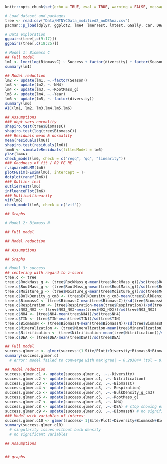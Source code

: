

```r
knitr::opts_chunk$set(echo = TRUE, eval = TRUE, warning = FALSE, message = FALSE)
```

```r
# Load dataset and packages
tree <- read.csv("Data/MTNYCData_modified2_noDEAna.csv")
pacman::p_load(dplyr, ggplot2, lme4, lmerTest, lmtest, GGally, car, DHARMa, boot, viridis, ggpubr, performance, MuMIn, merTools, lattice)

```

```r
# Data exploration
ggpairs(tree[,c(9:17)])
ggpairs(tree[,c(18:25)])

```

```r
# Model 1: Biomass C
## Full model
lm1 <- lmer(log(BiomassC) ~ Success + factor(diversity) + factor(Season) + Respiration + BiomassN + NO2_NO3 + NH4 + RootMass_g + Moisture_g + factor(coresection) + Year + (1|Site/Plot), data = tree)
summary(lm1)

## Model reduction
lm2 <- update(lm1, ~.-factor(Season))
lm3 <- update(lm2, ~.-NH4)
lm4 <- update(lm3, ~.-RootMass_g)
lm5 <- update(lm4, ~.-Year)
lm6 <- update(lm5, ~.-factor(diversity))
summary(lm6)
AIC(lm1, lm2, lm3,lm4,lm5,lm6)

## Assumptions
### dept vars normality
shapiro.test(tree$BiomassC)
shapiro.test(log(tree$BiomassC))
### Residuals mean & normality
mean(residuals(lm6))
shapiro.test(residuals(lm6))
lmm6 <- simulateResiduals(fittedModel = lm6) 
plot(lmm6)
check_model(lm6, check = c("reqq", "qq", "linearity"))
### Goodness of fit / R2 FE RE
r.squaredGLMM(lm6)
plotFEsim(FEsim(lm6), intercept = T)
dotplot(ranef(lm6))
### Outlier test
outlierTest(lm6)
influencePlot(lm6)
### Multicollinearity
vif(lm6)
check_model(lm6, check = c("vif"))

## Graphs

```

```r
# Model 2: Biomass N

## Full model

## Model reduction

## Assumptions

## Graphs

```

```r
# Model 3: success
## centering with regard to z-score
tree.c <- tree
tree.c$RockMass_g <- (tree$RockMass_g-mean(tree$RockMass_g))/sd(tree$RockMass_g)
tree.c$RootMass_g <- (tree$RootMass_g-mean(tree$RootMass_g))/sd(tree$RootMass_g)
tree.c$Moisture_g <- (tree$Moisture_g-mean(tree$Moisture_g))/sd(tree$Moisture_g)
tree.c$BulkDensity_g_cm3 <- (tree$BulkDensity_g_cm3-mean(tree$BulkDensity_g_cm3))/sd(tree$BulkDensity_g_cm3)
tree.c$BiomassC <- (tree$BiomassC-mean(tree$BiomassC))/sd(tree$BiomassC)
tree.c$Respiration <- (tree$Respiration-mean(tree$Respiration))/sd(tree$Respiration)
tree.c$NO2_NO3 <- (tree$NO2_NO3-mean(tree$NO2_NO3))/sd(tree$NO2_NO3)
tree.c$NH4 <- (tree$NH4-mean(tree$NH4))/sd(tree$NH4)
tree.c$TIN <- (tree$TIN-mean(tree$TIN))/sd(tree$TIN)
tree.c$BiomassN <- (tree$BiomassN-mean(tree$BiomassN))/sd(tree$BiomassN)
tree.c$Mineralization <- (tree$Mineralization-mean(tree$Mineralization))/sd(tree$Mineralization)
tree.c$Nitrification <- (tree$Nitrification-mean(tree$Nitrification))/sd(tree$Nitrification)
tree.c$DEA <- (tree$DEA-mean(tree$DEA))/sd(tree$DEA)

## Full model
success.glmer.c <- glmer(success~(1|Site/Plot)+Diversity+BiomassN+BiomassC+RockMass_g+RootMass_g+Moisture_g+Respiration+NH4+Nitrification+DEA+BulkDensity_g_cm3+factor(coresection), family=binomial, data=tree.c)
summary(success.glmer.c)
  # error: model failed to converge with max|grad| = 0.203044 (tol = 0.002, component 1)

## Model reduction
success.glmer.c1 <- update(success.glmer.c, .~.-Diversity)
success.glmer.c2 <- update(success.glmer.c1, .~.-Nitrification)
success.glmer.c3 <- update(success.glmer.c2, .~.-BiomassC)
success.glmer.c4 <- update(success.glmer.c3, .~.-Respiration)
success.glmer.c5 <- update(success.glmer.c4, .~.-BulkDensity_g_cm3)
success.glmer.c6 <- update(success.glmer.c5, .~.-RootMass_g)
success.glmer.c7 <- update(success.glmer.c6, .~.-NH4)
success.glmer.c8 <- update(success.glmer.c7, .~.-DEA) # stop showing error
success.glmer.c9 <- update(success.glmer.c8, .~.-BiomassN) # no significant variables
### Model with variables of interest
success.glmer.c10 <- glmer(success~(1|Site/Plot)+Diversity+BiomassN+BiomassC+RootMass_g+BulkDensity_g_cm3, family=binomial, data=tree.c)
summary(success.glmer.c10)
  # singularity issues without bulk density
  # no significant variables

## Assumptions


## graphs

```













